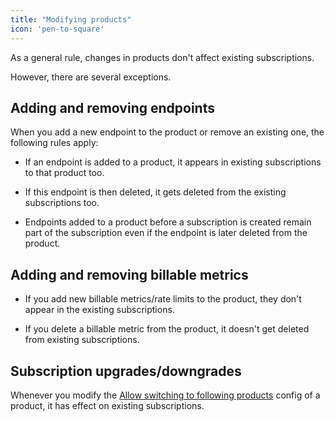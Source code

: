 ```yaml
---
title: "Modifying products"
icon: 'pen-to-square'
---
```



As a general rule, changes in products don't affect existing subscriptions.

However, there are several exceptions.

## Adding and removing endpoints

When you add a new endpoint to the product or remove an existing one, the following rules apply:

* If an endpoint is added to a product, it appears in existing subscriptions to that product too.

* If this endpoint is then deleted, it gets deleted from the existing subscriptions too.

* Endpoints added to a product before a subscription is created remain part of the subscription even if the endpoint is later deleted from the product.

## Adding and removing billable metrics

* If you add new billable metrics/rate limits to the product, they don't appear in the existing subscriptions.

* If you delete a billable metric from the product, it doesn't get deleted from existing subscriptions.


## Subscription upgrades/downgrades

Whenever you modify the [Allow switching to following products](/products/create#allow-switching-to-following-products) config of a product, it has effect on existing subscriptions.

